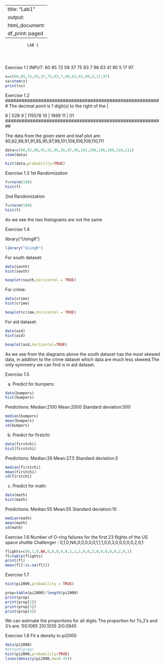 
---
title: "Lab1"
output:
  html_document:
    df_print: paged
---

              LAB 1
              
              
              
Exercise  1.1 INPUT: 60 85 72 59 37 75 93 7 98 63 41 90 5 17 97
```{r}
x=c(60,85,72,59,37,75,93,7,98,63,41,90,5,17,97)
sx=stem(x)
print(sx)
```
Exercise 1.2
#########################################################
 The decimal point is 1 digit(s) to the right of the |

   8 | 028
   9 | 115578
  10 | 1669
  11 | 01   
##########################################################

The data from the given stem and leaf plot are: 80,82,88,91,91,95,95,97,98,101,106,106,109,110,111
```{r}
data=c(80,82,88,91,91,95,95,97,98,101,106,106,109,110,111)
stem(data)
```
```{r}
hist(data,probability=TRUE)
```
Exercise 1.3
1st Randomization
```{r}
f=rnorm(100)
hist(f)
```
2nd Randomization
```{r}
f=rnorm(100)
hist(f)
```
As we see the two histograms are not the same


Exercise 1.4

library("UsingR")
```{r}
library("UsingR")
```
For south dataset:
```{r}
data(south)
hist(south)
```
```{r}
boxplot(south,horizontal = TRUE)
```

For crime:
```{r}
data(crime)
hist(crime)
```
```{r}
boxplot(crime,horizontal = TRUE)
```
For aid dataset:
```{r}
data(aid)
hist(aid)
```
```{r}
boxplot(aid,horizontal=TRUE)
```
As we see from the diagrams above the south dataset has the most skewed data, in addition to the crime dataset which data are much less skewed.The only symmetry we can find is in aid dataset.

Exercise 1.5

a) Predict for bumpers:
```{r}
data(bumpers)
hist(bumpers)
```
Predictions:
  Median:2100
  Mean:2000
  Standard deviation:500
  
```{r}
median(bumpers)
mean(bumpers)
sd(bumpers)
```
b) Predict for firstchi:
```{r}
data(firstchi)
hist(firstchi)
```
Predictions:
  Median:26
  Mean:27.5
  Standard deviation:5
  
```{r}
median(firstchi)
mean(firstchi)
sd(firstchi)
```
c) Predict for math:
```{r}
data(math)
hist(math)
```

Predictions:
  Median:55
  Mean:55
  Standard deviation:10
  
```{r}
median(math)
mean(math)
sd(math)
```
Exercise 1.6
 Number of O-ring failures for the first 23 flights of the US space shuttle Challenger : 0,1,0,NA,0,0,0,0,0,1,1,1,0,0,3,0,0,0,0,0,2,0,1

```{r}
flights=c(0,1,0,NA,0,0,0,0,0,1,1,1,0,0,3,0,0,0,0,0,2,0,1)
fl=table(flights)
print(fl)
mean(fl[!is.na(fl)])
```
Exercise 1.7

```{r}
hist(pi2000,probability = TRUE)
```
```{r}
prop=table(pi2000)/length(pi2000)
print(prop)
print(prop[2])
print(prop[3])
print(prop[4])
```
We can estimate the proportions for all digits
The proportion for 1's,2's and 3's are:
1)0.1065
2)0.1035
3)0.0945

Exercise 1.8
Fit a density to pi2000

```{r}
data(pi2000)
#attach(prop)
hist(pi2000,probability=TRUE)
lines(density(pi2000,bw=0.45))
```

























